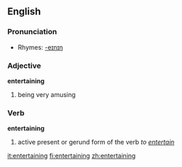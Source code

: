 ==English==

===Pronunciation===
*Rhymes: [[Rhymes:English:-eɪnɪŋ|-eɪnɪŋ]]

===Adjective===
'''entertaining'''

# being very amusing

===Verb===
'''entertaining'''

# active present or gerund form of the verb ''to [[entertain]]''

[[it:entertaining]]
[[fi:entertaining]]
[[zh:entertaining]]